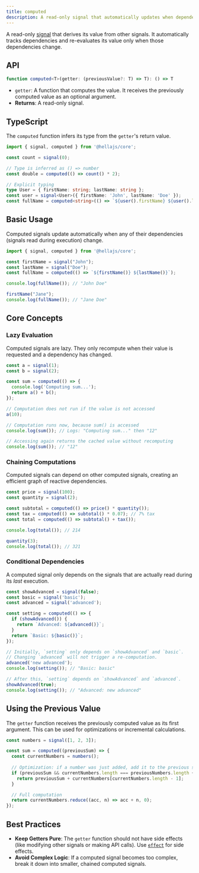```yaml
---
title: computed
description: A read-only signal that automatically updates when dependencies change.
---
```


A read-only <a href="/packages/core/signal">signal</a> that derives its value from other signals. It automatically tracks dependencies and re-evaluates its value only when those dependencies change.

## API

```typescript
function computed<T>(getter: (previousValue?: T) => T): () => T
```
- `getter`: A function that computes the value. It receives the previously computed value as an optional argument.
- **Returns**: A read-only signal.

## TypeScript

The `computed` function infers its type from the `getter`'s return value.

```typescript
import { signal, computed } from '@hellajs/core';

const count = signal(0);

// Type is inferred as () => number
const double = computed(() => count() * 2);

// Explicit typing
type User = { firstName: string; lastName: string };
const user = signal<User>({ firstName: 'John', lastName: 'Doe' });
const fullName = computed<string>(() => `${user().firstName} ${user().lastName}`);
```

## Basic Usage

Computed signals update automatically when any of their dependencies (signals read during execution) change.

```typescript
import { signal, computed } from '@hellajs/core';

const firstName = signal("John");
const lastName = signal("Doe");
const fullName = computed(() => `${firstName()} ${lastName()}`);

console.log(fullName()); // "John Doe"

firstName("Jane");
console.log(fullName()); // "Jane Doe"
```

## Core Concepts

### Lazy Evaluation
Computed signals are lazy. They only recompute when their value is requested and a dependency has changed.

```typescript
const a = signal(1);
const b = signal(2);

const sum = computed(() => {
  console.log('Computing sum...');
  return a() + b();
});

// Computation does not run if the value is not accessed
a(10);

// Computation runs now, because sum() is accessed
console.log(sum()); // Logs: "Computing sum..." then "12"

// Accessing again returns the cached value without recomputing
console.log(sum()); // "12"
```

### Chaining Computations
Computed signals can depend on other computed signals, creating an efficient graph of reactive dependencies.

```typescript
const price = signal(100);
const quantity = signal(2);

const subtotal = computed(() => price() * quantity());
const tax = computed(() => subtotal() * 0.07); // 7% tax
const total = computed(() => subtotal() + tax());

console.log(total()); // 214

quantity(3);
console.log(total()); // 321
```

### Conditional Dependencies
A computed signal only depends on the signals that are actually read during its *last* execution.

```typescript
const showAdvanced = signal(false);
const basic = signal('basic');
const advanced = signal('advanced');

const setting = computed(() => {
  if (showAdvanced()) {
    return `Advanced: ${advanced()}`;
  }
  return `Basic: ${basic()}`;
});

// Initially, `setting` only depends on `showAdvanced` and `basic`.
// Changing `advanced` will not trigger a re-computation.
advanced('new advanced'); 
console.log(setting()); // "Basic: basic"

// After this, `setting` depends on `showAdvanced` and `advanced`.
showAdvanced(true);
console.log(setting()); // "Advanced: new advanced"
```

## Using the Previous Value
The `getter` function receives the previously computed value as its first argument. This can be used for optimizations or incremental calculations.

```typescript
const numbers = signal([1, 2, 3]);

const sum = computed((previousSum) => {
  const currentNumbers = numbers();
  
  // Optimization: if a number was just added, add it to the previous sum
  if (previousSum && currentNumbers.length === previousNumbers.length + 1) {
    return previousSum + currentNumbers[currentNumbers.length - 1];
  }

  // Full computation
  return currentNumbers.reduce((acc, n) => acc + n, 0);
});
```

## Best Practices

- **Keep Getters Pure**: The `getter` function should not have side effects (like modifying other signals or making API calls). Use <a href="/packages/core/effect">`effect`</a> for side effects.
- **Avoid Complex Logic**: If a computed signal becomes too complex, break it down into smaller, chained computed signals.
